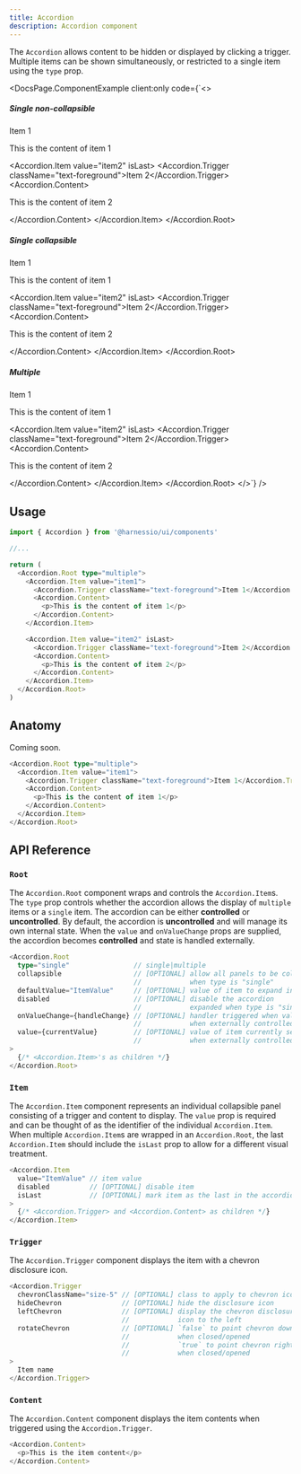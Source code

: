 ```yaml
---
title: Accordion
description: Accordion component
---
```


The `Accordion` allows content to be hidden or displayed by clicking a trigger. Multiple items can be shown simultaneously, or restricted to a single item using the `type` prop.


<DocsPage.ComponentExample
  client:only
  code={`<>
<h5>Single non-collapsible</h5>
<Accordion.Root type="single" defaultValue="item1">
  <Accordion.Item value="item1">
    <Accordion.Trigger className="text-foreground">Item 1</Accordion.Trigger>
    <Accordion.Content>
      <p>This is the content of item 1</p>
    </Accordion.Content>
  </Accordion.Item>

  <Accordion.Item value="item2" isLast>
    <Accordion.Trigger className="text-foreground">Item 2</Accordion.Trigger>
    <Accordion.Content>
      <p>This is the content of item 2</p>
    </Accordion.Content>
  </Accordion.Item>
</Accordion.Root>

<h5>Single collapsible</h5>
<Accordion.Root type="single" collapsible>
  <Accordion.Item value="item1">
    <Accordion.Trigger className="text-foreground">Item 1</Accordion.Trigger>
    <Accordion.Content>
      <p>This is the content of item 1</p>
    </Accordion.Content>
  </Accordion.Item>

  <Accordion.Item value="item2" isLast>
    <Accordion.Trigger className="text-foreground">Item 2</Accordion.Trigger>
    <Accordion.Content>
      <p>This is the content of item 2</p>
    </Accordion.Content>
  </Accordion.Item>
</Accordion.Root>

<h5>Multiple</h5>
<Accordion.Root type="multiple">
  <Accordion.Item value="item1">
    <Accordion.Trigger className="text-foreground">Item 1</Accordion.Trigger>
    <Accordion.Content>
      <p>This is the content of item 1</p>
    </Accordion.Content>
  </Accordion.Item>

  <Accordion.Item value="item2" isLast>
    <Accordion.Trigger className="text-foreground">Item 2</Accordion.Trigger>
    <Accordion.Content>
      <p>This is the content of item 2</p>
    </Accordion.Content>
  </Accordion.Item>
</Accordion.Root>
</>`}
/>

## Usage

```typescript jsx
import { Accordion } from '@harnessio/ui/components'

//...

return (
  <Accordion.Root type="multiple">
    <Accordion.Item value="item1">
      <Accordion.Trigger className="text-foreground">Item 1</Accordion.Trigger>
      <Accordion.Content>
        <p>This is the content of item 1</p>
      </Accordion.Content>
    </Accordion.Item>

    <Accordion.Item value="item2" isLast>
      <Accordion.Trigger className="text-foreground">Item 2</Accordion.Trigger>
      <Accordion.Content>
        <p>This is the content of item 2</p>
      </Accordion.Content>
    </Accordion.Item>
  </Accordion.Root>
)
```

## Anatomy

Coming soon.

```typescript jsx
<Accordion.Root type="multiple">
  <Accordion.Item value="item1">
    <Accordion.Trigger className="text-foreground">Item 1</Accordion.Trigger>
    <Accordion.Content>
      <p>This is the content of item 1</p>
    </Accordion.Content>
  </Accordion.Item>
</Accordion.Root>
```

## API Reference

### `Root`

The `Accordion.Root` component wraps and controls the `Accordion.Item`s. The `type` prop controls whether the accordion
allows the display of `multiple` items or a `single` item. The accordion can be either **controlled** or **uncontrolled**.
By default, the accordion is **uncontrolled** and will manage its own internal state. When the `value` and `onValueChange`
props are supplied, the accordion becomes **controlled** and state is handled externally.

```typescript jsx
<Accordion.Root
  type="single"                // single|multiple
  collapsible                  // [OPTIONAL] allow all panels to be collapsed
                               //            when type is "single"
  defaultValue="ItemValue"     // [OPTIONAL] value of item to expand initially
  disabled                     // [OPTIONAL] disable the accordion
                               //            expanded when type is "single"
  onValueChange={handleChange} // [OPTIONAL] handler triggered when value changes
                               //            when externally controlled
  value={currentValue}         // [OPTIONAL] value of item currently selected
                               //            when externally controlled
>
  {/* <Accordion.Item>'s as children */}
</Accordion.Root>
```

### `Item`

The `Accordion.Item` component represents an individual collapsible panel consisting of a trigger and content to display.
The `value` prop is required and can be thought of as the identifier of the individual `Accordion.Item`. When multiple
`Accordion.Item`s are wrapped in an `Accordion.Root`, the last `Accordion.Item` should include the `isLast` prop to allow
for a different visual treatment.

```typescript jsx
<Accordion.Item
  value="ItemValue" // item value
  disabled          // [OPTIONAL] disable item
  isLast            // [OPTIONAL] mark item as the last in the accordion
>
  {/* <Accordion.Trigger> and <Accordion.Content> as children */}
</Accordion.Item>
```

### `Trigger`

The `Accordion.Trigger` component displays the item with a chevron disclosure icon.

```typescript jsx
<Accordion.Trigger
  chevronClassName="size-5" // [OPTIONAL] class to apply to chevron icon
  hideChevron               // [OPTIONAL] hide the disclosure icon
  leftChevron               // [OPTIONAL] display the chevron disclosure
                            //            icon to the left
  rotateChevron             // [OPTIONAL] `false` to point chevron down/up
                            //            when closed/opened
                            //            `true` to point chevron right/down
                            //            when closed/opened
>
  Item name
</Accordion.Trigger>
```

### `Content`

The `Accordion.Content` component displays the item contents when triggered using the `Accordion.Trigger`.

```typescript jsx
<Accordion.Content>
  <p>This is the item content</p>
</Accordion.Content>
```
